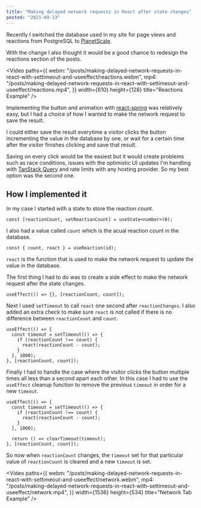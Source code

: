 ```yaml
---
title: "Making delayed network requests in React after state changes"
posted: "2021-09-13"
---
```


Recently I switched the database used in my site for page views and reactions from PostgreSQL to [PlanetScale](https://planetscale.com/).

With the change I also thought it would be a good chance to redesign the reactions section of the posts.

<Video
  paths={{
    webm: "/posts/making-delayed-network-requests-in-react-with-settimeout-and-useeffect/reactions.webm",
    mp4: "/posts/making-delayed-network-requests-in-react-with-settimeout-and-useeffect/reactions.mp4",
  }}
  width={610}
  height={128}
  title="Reactions Example"
/>

Implementing the button and animation with [react-spring](https://react-spring.io/) was relatively easy, but I had a choice of how I wanted to make the network request to save the result.

I could either save the result everytime a visitor clicks the button incrementing the value in the database by one, or wait for a certain time after the visitor finishes clicking and save that result.

Saving on every click would be the easiest but it would create problems such as race conditions, issues with the optimistic UI updates I'm handling with [TanStack Query](https://tanstack.com/query/v4) and rate limits with any hosting provider. So my best option was the second one.

## How I implemented it

In my case I started with a state to store the reaction count.

```tsx
const [reactionCount, setReactionCount] = useState<number>(0);
```

I also had a value called `count` which is the acual reaction count in the database.

```tsx
const { count, react } = useReaction(id);
```

`react` is the function that is used to make the network request to update the value in the database.

The first thing I had to do was to create a side effect to make the network request after the state changes.

```tsx
useEffect(() => {}, [reactionCount, count]);
```

Next I used `setTimeout` to call `react` one second after `reactionChanges`. I also added an extra check to make sure `react` is not called if there is no difference between `reactionCount` and `count`.

```tsx {2-6}
useEffect(() => {
  const timeout = setTimeout(() => {
    if (reactionCount !== count) {
      react(reactionCount - count);
    }
  }, 1000);
}, [reactionCount, count]);
```

Finally I had to handle the case where the visitor clicks the button multiple times all less than a second apart each other. In this case I had to use the `useEffect` cleanup function to remove the previous `timeout` in order for a new `timeout`.

```tsx {8}
useEffect(() => {
  const timeout = setTimeout(() => {
    if (reactionCount !== count) {
      react(reactionCount - count);
    }
  }, 1000);

  return () => clearTimeout(timeout);
}, [reactionCount, count]);
```

So now when `reactionCount` changes, the `timeout` set for that particular value of `reactionCount` is cleared and a new `timeout` is set.

<Video
  paths={{
    webm: "/posts/making-delayed-network-requests-in-react-with-settimeout-and-useeffect/network.webm",
    mp4: "/posts/making-delayed-network-requests-in-react-with-settimeout-and-useeffect/network.mp4",
  }}
  width={1536}
  height={534}
  title="Network Tab Example"
/>
